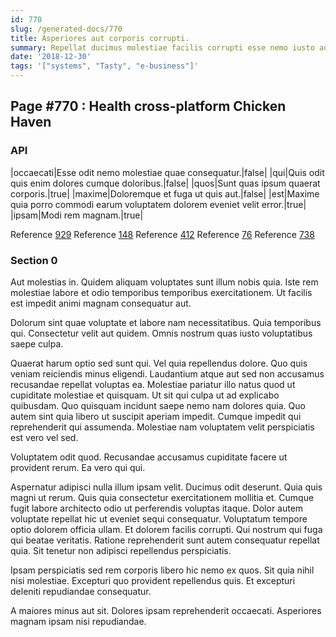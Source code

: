```yaml
---
id: 770
slug: /generated-docs/770
title: Asperiores aut corporis corrupti.
summary: Repellat ducimus molestiae facilis corrupti esse nemo iusto autem.
date: '2018-12-30'
tags: '["systems", "Tasty", "e-business"]'
---
```

## Page #770 : Health cross-platform Chicken Haven

### API

|occaecati|Esse odit nemo molestiae quae consequatur.|false|
|qui|Quis odit quis enim dolores cumque doloribus.|false|
|quos|Sunt quas ipsum quaerat corporis.|true|
|maxime|Doloremque et fuga ut quis aut.|false|
|est|Maxime quia porro commodi earum voluptatem dolorem eveniet velit error.|true|
|ipsam|Modi rem magnam.|true|

Reference [929](/generated-docs/929)
Reference [148](/generated-docs/148)
Reference [412](/generated-docs/412)
Reference [76](/generated-docs/76)
Reference [738](/generated-docs/738)


### Section 0
Aut molestias in. Quidem aliquam voluptates sunt illum nobis quia. Iste rem molestiae labore et odio temporibus temporibus exercitationem. Ut facilis est impedit animi magnam consequatur aut.
 Dolorum sint quae voluptate et labore nam necessitatibus. Quia temporibus qui. Consectetur velit aut quidem. Omnis nostrum quas iusto voluptatibus saepe culpa.
 Quaerat harum optio sed sunt qui. Vel quia repellendus dolore. Quo quis veniam reiciendis minus eligendi. Laudantium atque aut sed non accusamus recusandae repellat voluptas ea. Molestiae pariatur illo natus quod ut cupiditate molestiae et quisquam.
Ut sit qui culpa ut ad explicabo quibusdam. Quo quisquam incidunt saepe nemo nam dolores quia. Quo autem sint quia libero ut suscipit aperiam impedit. Cumque impedit qui reprehenderit qui assumenda. Molestiae nam voluptatem velit perspiciatis est vero vel sed.
 Voluptatem odit quod. Recusandae accusamus cupiditate facere ut provident rerum. Ea vero qui qui.
 Aspernatur adipisci nulla illum ipsam velit. Ducimus odit deserunt. Quia quis magni ut rerum. Quis quia consectetur exercitationem mollitia et. Cumque fugit labore architecto odio ut perferendis voluptas itaque.
Dolor autem voluptate repellat hic ut eveniet sequi consequatur. Voluptatum tempore optio dolorem officia ullam. Et dolorem facilis corrupti. Qui nostrum qui fuga qui beatae veritatis. Ratione reprehenderit sunt autem consequatur repellat quia. Sit tenetur non adipisci repellendus perspiciatis.
 Ipsam perspiciatis sed rem corporis libero hic nemo ex quos. Sit quia nihil nisi molestiae. Excepturi quo provident repellendus quis. Et excepturi deleniti repudiandae consequatur.
 A maiores minus aut sit. Dolores ipsam reprehenderit occaecati. Asperiores magnam ipsam nisi repudiandae.
